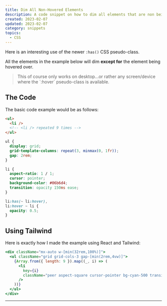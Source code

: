 ```yaml
---
title: Dim All Non-Hovered Elements
description: A code snippet on how to dim all elements that are non being hovered utilizing the CSS :has pseudo-class.
created: 2023-02-07
updated: 2023-02-07
category: snippets
topics:
  - CSS
---
```


Here is an interesting use of the newer `:has()` CSS pseudo-class.

All the elements in the example below will dim **except for** the element being hovered over.

<blockquote className="attention">
  This of course only works on desktop...or rather any screen/device where the
  `:hover` pseudo-class is available.
</blockquote>

<DimNonHoveredElements />

## The Code

The basic code example would be as follows:

```html
<ul>
  <li />
  <!-- <li /> repeated 9 times -->
</ul>
```

```css {14-15}
ul {
  display: grid;
  grid-template-columns: repeat(3, minmax(0, 1fr));
  gap: 2rem;
}

li {
  aspect-ratio: 1 / 1;
  cursor: pointer;
  background-color: #06b6d4;
  transition: opacity 150ms ease;
}

li:has(~ li:hover),
li:hover ~ li {
  opacity: 0.5;
}
```

## Using Tailwind

Here is exactly how I made the example using React and Tailwind:

```jsx
<div className="mx-auto w-[min(32rem,100%)]">
  <ul className="grid grid-cols-3 gap-[min(2rem,4vw)]">
    {Array.from({ length: 9 }).map((_, i) => (
      <li
        key={i}
        className="peer aspect-square cursor-pointer bg-cyan-500 transition-opacity peer-hover:opacity-50 [&:has(~_li:hover)]:opacity-50"
      />
    ))}
  </ul>
</div>
```

---

<LastUpdated updated={updated} />
